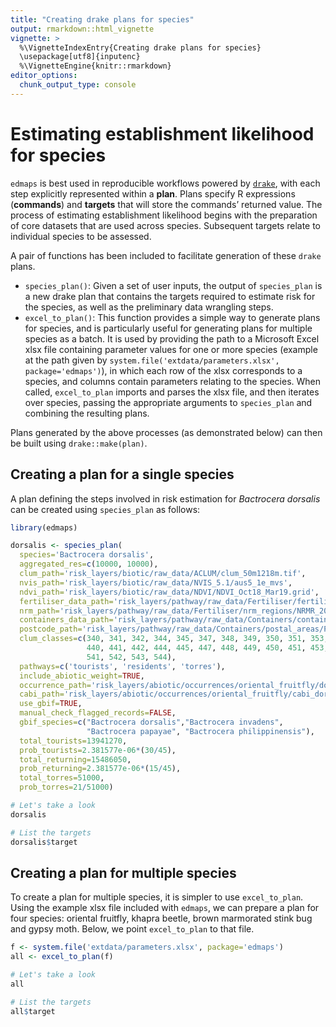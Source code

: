 ```yaml
---
title: "Creating drake plans for species"
output: rmarkdown::html_vignette
vignette: >
  %\VignetteIndexEntry{Creating drake plans for species}
  \usepackage[utf8]{inputenc}
  %\VignetteEngine{knitr::rmarkdown}
editor_options: 
  chunk_output_type: console
---
```


# Estimating establishment likelihood for species

`edmaps` is best used in reproducible workflows powered by
[`drake`](https://github.com/ropensci/drake), with each step explicitly
represented within a **plan**. Plans specify R expressions (**commands**) and
**targets** that will store the commands' returned value. The process of
estimating establishment likelihood begins with the preparation of core datasets
that are used across species. Subsequent targets relate to individual species
to be assessed.

A pair of functions has been included to facilitate generation of these `drake`
plans.

* `species_plan()`: Given a set of user inputs, the output of `species_plan` is
a new drake plan that contains the targets required to estimate risk for
the species, as well as the preliminary data wrangling steps. 
* `excel_to_plan()`: This function provides a simple way to generate plans for
species, and is particularly useful for generating plans for multiple species as
a batch. It is used by providing the path to a Microsoft Excel xlsx file
containing parameter values for one or more species (example at the path given 
by `system.file('extdata/parameters.xlsx', package='edmaps')`), in which each 
row of the xlsx corresponds to a species, and columns contain parameters
relating to the species. When called, `excel_to_plan` imports and parses the
xlsx file, and then iterates over species, passing the appropriate arguments to
`species_plan` and combining the resulting plans.

Plans generated by the above processes (as demonstrated below) can then be 
built using `drake::make(plan)`.

## Creating a plan for a single species

A plan defining the steps involved in risk estimation for _Bactrocera dorsalis_
can be created using `species_plan` as follows:

```r
library(edmaps)
```


```r
dorsalis <- species_plan(
  species='Bactrocera dorsalis',
  aggregated_res=c(10000, 10000),
  clum_path='risk_layers/biotic/raw_data/ACLUM/clum_50m1218m.tif',
  nvis_path='risk_layers/biotic/raw_data/NVIS_5.1/aus5_1e_mvs',
  ndvi_path='risk_layers/biotic/raw_data/NDVI/NDVI_Oct18_Mar19.grid',
  fertiliser_data_path='risk_layers/pathway/raw_data/Fertiliser/fertiliser2016_17.csv',
  nrm_path='risk_layers/pathway/raw_data/Fertiliser/nrm_regions/NRMR_2016_AUST.shp',
  containers_data_path='risk_layers/pathway/raw_data/Containers/containers_bypostcode.xls',
  postcode_path='risk_layers/pathway/raw_data/Containers/postal_areas/POA_2011_AUST.shp', 
  clum_classes=c(340, 341, 342, 344, 345, 347, 348, 349, 350, 351, 353, 365,
                 440, 441, 442, 444, 445, 447, 448, 449, 450, 451, 453, 540, 
                 541, 542, 543, 544),
  pathways=c('tourists', 'residents', 'torres'),
  include_abiotic_weight=TRUE,
  occurrence_path='risk_layers/abiotic/occurrences/oriental_fruitfly/dorsalis_occurrences.csv',
  cabi_path='risk_layers/abiotic/occurrences/oriental_fruitfly/cabi_dorsalis_20April19.csv',
  use_gbif=TRUE,
  manual_check_flagged_records=FALSE,
  gbif_species=c("Bactrocera dorsalis","Bactrocera invadens", 
                 "Bactrocera papayae", "Bactrocera philippinensis"),
  total_tourists=13941270,
  prob_tourists=2.381577e-06*(30/45),
  total_returning=15486050,
  prob_returning=2.381577e-06*(15/45),
  total_torres=51000,
  prob_torres=21/51000)
```


```r
# Let's take a look
dorsalis

# List the targets
dorsalis$target
```


## Creating a plan for multiple species

To create a plan for multiple species, it is simpler to use `excel_to_plan`.
Using the example xlsx file included with `edmaps`, we can prepare a plan for
four species: oriental fruitfly, khapra beetle, brown marmorated stink bug and
gypsy moth. Below, we point `excel_to_plan` to that file.

```r
f <- system.file('extdata/parameters.xlsx', package='edmaps')
all <- excel_to_plan(f)

# Let's take a look
all

# List the targets
all$target
```
